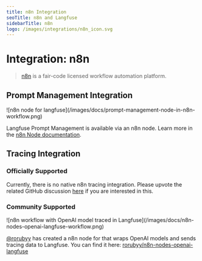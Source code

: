 ```yaml
---
title: n8n Integration
seoTitle: n8n and Langfuse
sidebarTitle: n8n
logo: /images/integrations/n8n_icon.svg
---
```


# Integration: n8n

> [n8n](https://github.com/n8n-io/n8n) is a fair-code licensed workflow automation platform.

## Prompt Management Integration

<Frame>
  ![n8n node for
  langfuse](/images/docs/prompt-management-node-in-n8n-workflow.png)
</Frame>

Langfuse Prompt Management is available via an n8n node. Learn more in the [n8n Node documentation](/docs/prompts/n8n-node).

## Tracing Integration

### Officially Supported

Currently, there is no native n8n tracing integration. Please upvote the related GitHub discussion [here](https://github.com/orgs/langfuse/discussions/4397) if you are interested in this.

### Community Supported

<Frame>
  ![n8n workflow with OpenAI model traced in
  Langfuse](/images/docs/n8n-nodes-openai-langfuse-workflow.png)
</Frame>

[@rorubyy](https://github.com/rorubyy) has created a n8n node for that wraps OpenAI models and sends tracing data to Langfuse. You can find it here: [rorubyy/n8n-nodes-openai-langfuse](https://github.com/rorubyy/n8n-nodes-openai-langfuse)

